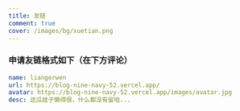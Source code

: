 ```yaml
---
title: 友链
comment: true
cover: /images/bg/xuetian.png
---
```


### 申请友链格式如下（在下方评论）

```yaml
name: liangerwen
url: https://blog-nine-navy-52.vercel.app/
avatar: https://blog-nine-navy-52.vercel.app/images/avatar.jpg
desc: 这瓜娃子懒得很，什么都没有留哈...
```
